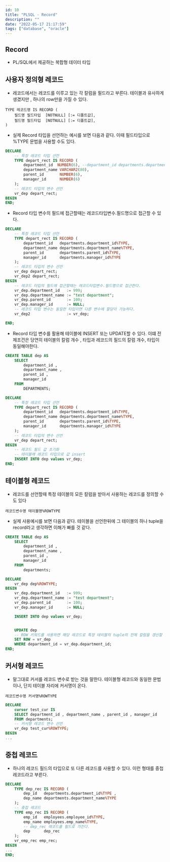 ```yaml
---
id: 10
title: "PLSQL - Record"
description: ""
date: "2022-05-17 21:17:59"
tags: ["database", "oracle"]
---
```

## Record

- PL/SQL에서 제공하는 복합형 데이터 타입 

## 사용자 정의형 레코드 

- 레코드에서는 레코드를 이루고 있는 각 칼럼을 필드라고 부른다. 테이블과 유사하게 생겼지만 , 하나의 row만을 가질 수 있다. 
```
TYPE 레코드명 IS RECORD (
    필드명 필드타입  [NOTNULL] [:= 디폴트값],
    필드명 필드타입  [NOTNULL] [:= 디폴트값],
)
```

- 실제 Record 타입을 선언하는 예시를 보면 다음과 같다. 이때 필드타입으로 %TYPE 문법을 사용할 수도 있다. 
```sql
DECLARE 
    -- 특정 레코드 타입 선언
    TYPE depart_rect IS RECORD (
        department_id  NUMBER(6), --department_id departments.department_id%TYPE 
        department_name VARCHAR2(80),
        parent_id       NUMBER(6),
        manager_id      NUMBER(6)
    );
    -- 레코드 타입의 변수 선언
    vr_dep depart_rect; 
BEGIN 
END;
```
- Record 타입 변수의 필드에 접근할때는 레코드타입변수.필드명으로 접근할 수 있다.

```sql
DECLARE 
    -- 특정 레코드 타입 선언
    TYPE depart_rect IS RECORD (
        department_id   departments.department_id%TYPE,
        department_name departments.department_name%TYPE,
        parent_id       departments.parent_id%TYPE,
        manager_id      departments.manager_id%TYPE
    );
    -- 레코드 타입의 변수 선언
    vr_dep depart_rect; 
    vr_dep2 depart_rect;
BEGIN 
    -- 레코드 타입의 필드에 접근할때는 레코드타입변수.필드명으로 접근한다. 
    vr_dep.department_id   := 999;
    vr_dep.department_name := "test department";
    vr_dep.parent_id       := 100;
    vr_dep.manager_id      := NULL;
    -- 레코드 타입 변수는 동일한 타입이면 다른 변수에 할당이 가능하다.
    vr_dep2                := vr_dep;

END;
```

- Record 타입 변수를 활용해 테이블에 INSERT 또는 UPDATE할 수 있다. 이떄 전제조건은 당연히 테이블의 칼럼 개수 , 타입과 레코드의 필드의 칼럼 개수, 타입이 동일해야한다.

```sql
CREATE TABLE dep AS 
    SELECT 
        department_id ,
        department_name ,
        parent_id , 
        manager_id 
    FROM 
        DEPARTMENTS;

DECLARE 
    -- 특정 레코드 타입 선언
    TYPE depart_rect IS RECORD (
        department_id   departments.department_id%TYPE,
        department_name departments.department_name%TYPE,
        parent_id       departments.parent_id%TYPE,
        manager_id      departments.manager_id%TYPE
    );
    -- 레코드 타입의 변수 선언
    vr_dep depart_rect; 
BEGIN 
    -- 레코드 필드 값 초기화 
    -- 테이블에 레코드 타입으로 값 insert 
    INSERT INTO dep values vr_dep;
END;
```

## 테이블형 레코드 

- 레코드를 선언할때 특정 테이블의 모든 칼럼을 받아서 사용하는 레코드를 정의할 수도 있다

```
레코드변수명 테이블명%ROWTYPE
```

- 실제 사용예시를 보면 다음과 같다. 테이블을 선언한뒤에 그 테이블의 하나 tuple을 record라고 생각하면 이해가 빠를 것 같다. 

```sql
CREATE TABLE dep AS 
    SELECT 
        department_id ,
        department_name ,
        parent_id , 
        manager_id 
    FROM 
        departments;

DECLARE 
    vr_dep dep%ROWTYPE;
BEGIN 
    vr_dep.department_id   := 999;
    vr_dep.department_name := "test department";
    vr_dep.parent_id       := 100;
    vr_dep.manager_id      := NULL;

    INSERT INTO dep values vr_dep;


    UPDATE dep
    -- ROW 키워드를 사용하면 해당 레코드로 특정 테이블의 tuple의 전체 칼럼을 갱신할 수 있다.
    SET ROW = vr_dep
    WHERE department_id = vr_dep.department_id;
END;
```

## 커서형 레코드 
- 말그대로 커서를 레코드 변수로 받는 것을 말한다. 테이블형 레코드와 동일한 문법이나, 단지 테이블 자리에 커서명이 온다.
```
레코드변수명 커서명%ROWTYPE
```

```sql
DECLARE 
    cursor test_cur IS
    SELECT department_id , department_name , parent_id , manager_id
    FROM departments;
    -- 커서형 레코드 변수 선언 
    vr_dep test_cur%ROWTYPE;
BEGIN 
...
```

## 중첩 레코드 

- 하나의 레코드 필드의 타입으로 또 다른 레코드를 사용할 수 있다. 이런 형태를 중첩 레코드라고 부른다. 

```sql
DECLARE 
    TYPE dep_rec IS RECORD (
        dep_id   departments.department_id%TYPE , 
        dep_name departments.department_name%TYPE
    );
    -- 중첩 레코드
    TYPE emp_rec IS RECORD (
        emp_id   employees.employee_id%TYPE,
        emp_name employees.emp_name%TYPE,
        -- dep_rec 레코드를 필드로 가진다. 
        dep      dep_rec
    );
    vr_emp_rec emp_rec;
BEGIN
...
END;
```
